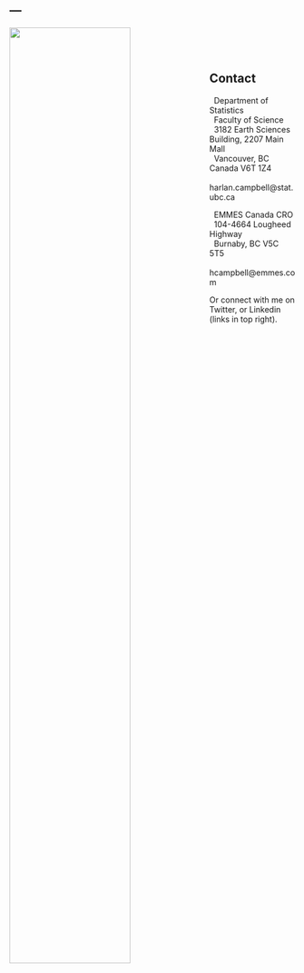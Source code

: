 ---
---

<link rel="stylesheet" href="styles.css" type="text/css">


<img src="images/britishColumbia.JPG" style="width:65%; margin-right: 25px" align="left">

&nbsp;

&nbsp;


## Contact


\  Department of Statistics  
\  Faculty of Science  
\  3182 Earth Sciences Building, 2207 Main Mall  
\  Vancouver, BC Canada V6T 1Z4  
\  harlan.campbell@stat.ubc.ca  



\  EMMES Canada CRO  
\  104-4664 Lougheed Highway  
\  Burnaby, BC V5C 5T5  
\  hcampbell@emmes.com

  

Or connect with me on Twitter, or Linkedin (links in top right).